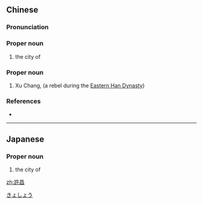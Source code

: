 ==Chinese==
{{zh-forms|s=许昌}}

===Pronunciation===
{{zh-pron
|m=Xǔchāng
|c=heoi2 coeng1
|cat=pn
}}

===Proper noun===
{{zh-proper noun}}

# the city of {{w|Xuchang}}

===Proper noun===
{{zh-proper noun}}

# Xu Chang, (a rebel during the [[w:Han Dynasty|Eastern Han Dynasty]])

===References===
* {{cite-book
|last=Luo
|first=Guanzhong
|authorlink=w:Luo Guanzhong
|coauthors=
|year=
|title=[[s:Romance of the Three Kingdoms/Chapter 2#9|Romance of the Three Kingdoms/Chapter 2]]
|language=Mandarin/English
|publisher=
|location=
}}

{{zh-cat|Cities}}

----

==Japanese==
{{ja-kanjitab|きょ|しょう|yomi=o}}

===Proper noun===
{{ja-pos|きょしょう|proper}}

# the city of {{w|Xuchang}}

[[Category:ja:Cities|きょしょう]]

[[zh:許昌]]